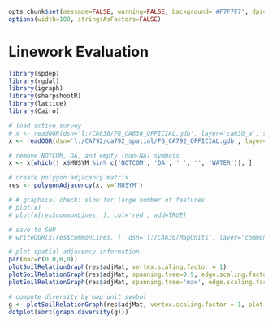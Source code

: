 ```{r setup, echo=FALSE, results='hide'}
opts_chunk$set(message=FALSE, warning=FALSE, background='#F7F7F7', dpi=100, fig.align='center', dev='CairoPNG', tidy=FALSE)
options(width=100, stringsAsFactors=FALSE)
```

# Linework Evaluation

```{r get-data}
library(spdep)
library(rgdal)
library(igraph)
library(sharpshootR)
library(lattice)
library(Cairo)

# load active survey
# x <- readOGR(dsn='l:/CA630/FG_CA630_OFFICIAL.gdb', layer='ca630_a', stringsAsFactors=FALSE)
x <- readOGR(dsn='l:/CA792/ca792_spatial/FG_CA792_OFFICIAL.gdb', layer='ca792_a', stringsAsFactors=FALSE)

# remove NOTCOM, DA, and empty (non-NA) symbols
x <- x[which(! x$MUSYM %in% c('NOTCOM', 'DA', ' ', '', 'WATER')), ]

# create polygon adjacency matrix
res <- polygonAdjacency(x, v='MUSYM')

# # graphical check: slow for large number of features
# plot(x)
# plot(x[res$commonLines, ], col='red', add=TRUE)

# save to SHP
# writeOGR(x[res$commonLines, ], dsn='l:/CA630/MapUnits', layer='common-soil-lines', driver='ESRI Shapefile', overwrite_layer=TRUE)
```



```{r ex-1, fig.width=10, fig.height=10}
# plot spatial adjacency information
par(mar=c(0,0,0,0))
plotSoilRelationGraph(res$adjMat, vertex.scaling.factor = 1)
plotSoilRelationGraph(res$adjMat, spanning.tree=0.9, edge.scaling.factor=0.1)
plotSoilRelationGraph(res$adjMat, spanning.tree='max', edge.scaling.factor=0.1, vertex.scaling.factor=1.5)
```


```{r node-diversity, fig.width=8, fig.height=12}
# compute diversity by map unit symbol
g <- plotSoilRelationGraph(res$adjMat, vertex.scaling.factor = 1, plot.style = 'none')
dotplot(sort(graph.diversity(g)))
```

